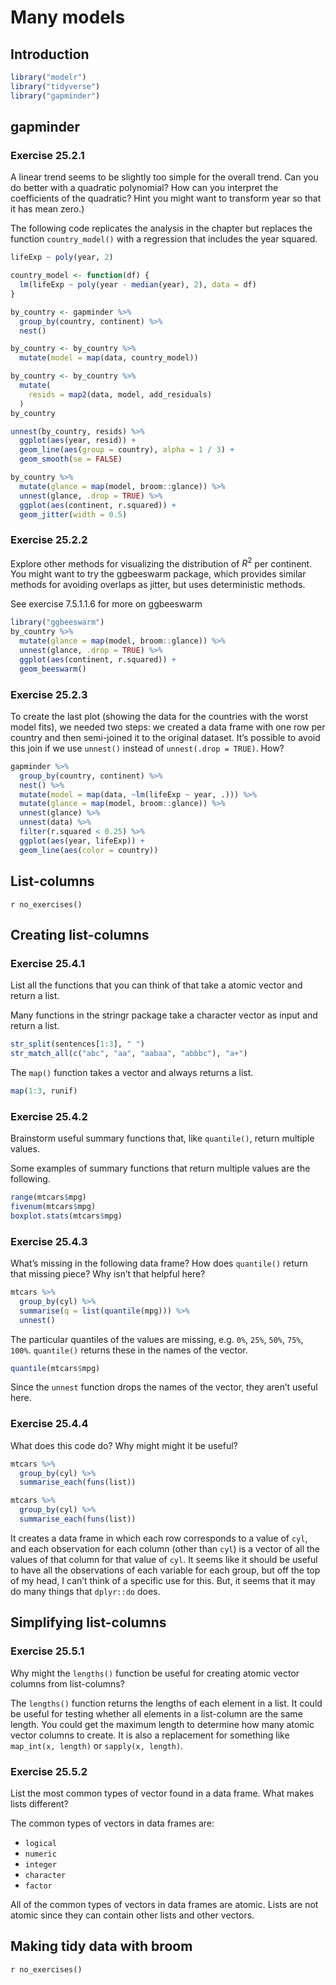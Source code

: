 # Many models {#many-models}

## Introduction {#introduction-17}

```r
library("modelr")
library("tidyverse")
library("gapminder")
```

## gapminder {#gapminder}

### Exercise 25.2.1 {.unnumbered .exercise data-number="25.2.1"}

<div class="question">

A linear trend seems to be slightly too simple for the overall trend. 
Can you do better with a quadratic polynomial? 
How can you interpret the coefficients of the quadratic? 
Hint you might want to transform year so that it has mean zero.)

</div>

<div class="answer">

The following code replicates the analysis in the chapter but replaces the function `country_model()` with a regression that includes the year squared.
```r
lifeExp ~ poly(year, 2)
```

```r
country_model <- function(df) {
  lm(lifeExp ~ poly(year - median(year), 2), data = df)
}

by_country <- gapminder %>%
  group_by(country, continent) %>%
  nest()

by_country <- by_country %>%
  mutate(model = map(data, country_model))
```

```r
by_country <- by_country %>%
  mutate(
    resids = map2(data, model, add_residuals)
  )
by_country
```

```r
unnest(by_country, resids) %>%
  ggplot(aes(year, resid)) +
  geom_line(aes(group = country), alpha = 1 / 3) +
  geom_smooth(se = FALSE)
```

```r
by_country %>%
  mutate(glance = map(model, broom::glance)) %>%
  unnest(glance, .drop = TRUE) %>%
  ggplot(aes(continent, r.squared)) +
  geom_jitter(width = 0.5)
```

</div>

### Exercise 25.2.2 {.unnumbered .exercise data-number="25.2.2"}

<div class="question">
Explore other methods for visualizing the distribution of $R^2$ per continent. 
You might want to try the ggbeeswarm package, which provides similar methods for avoiding overlaps as jitter, but uses deterministic methods.

</div>

<div class="answer">

See exercise 7.5.1.1.6 for more on ggbeeswarm

```r
library("ggbeeswarm")
by_country %>%
  mutate(glance = map(model, broom::glance)) %>%
  unnest(glance, .drop = TRUE) %>%
  ggplot(aes(continent, r.squared)) +
  geom_beeswarm()
```

</div>

### Exercise 25.2.3 {.unnumbered .exercise data-number="25.2.3"}

<div class="question">

To create the last plot (showing the data for the countries with the worst model fits),
we needed two steps:
we created a data frame with one row per country 
and then semi-joined it to the original dataset. 
It’s possible to avoid this join if we use `unnest()` instead of `unnest(.drop = TRUE)`.
How?

</div>

<div class="answer">

```r
gapminder %>%
  group_by(country, continent) %>%
  nest() %>%
  mutate(model = map(data, ~lm(lifeExp ~ year, .))) %>%
  mutate(glance = map(model, broom::glance)) %>%
  unnest(glance) %>%
  unnest(data) %>%
  filter(r.squared < 0.25) %>%
  ggplot(aes(year, lifeExp)) +
  geom_line(aes(color = country))
```

</div>

## List-columns {#list-columns-1}

`r no_exercises()`

## Creating list-columns {#creating-list-columns}

### Exercise 25.4.1 {.unnumbered .exercise data-number="25.4.1"}

<div class="question">

List all the functions that you can think of that take a atomic vector and return a list.

</div>

<div class="answer">

Many functions in the stringr package take a character vector as input and return a list.
```r
str_split(sentences[1:3], " ")
str_match_all(c("abc", "aa", "aabaa", "abbbc"), "a+")
```
The `map()` function takes a vector and always returns a list.
```r
map(1:3, runif)
```

</div>

### Exercise 25.4.2 {.unnumbered .exercise data-number="25.4.2"}

<div class="question">

Brainstorm useful summary functions that, like `quantile()`, return multiple values.

</div>

<div class="answer">

Some examples of summary functions that return multiple values are the following.
```r
range(mtcars$mpg)
fivenum(mtcars$mpg)
boxplot.stats(mtcars$mpg)
```

</div>

### Exercise 25.4.3 {.unnumbered .exercise data-number="25.4.3"}

<div class="question">

What’s missing in the following data frame? 
How does `quantile()` return that missing piece? 
Why isn’t that helpful here?

```r
mtcars %>%
  group_by(cyl) %>%
  summarise(q = list(quantile(mpg))) %>%
  unnest()
```

</div>

<div class="answer">

The particular quantiles of the values are missing, e.g. `0%`, `25%`, `50%`, `75%`, `100%`. `quantile()` returns these in the names of the vector.
```r
quantile(mtcars$mpg)
```

Since the `unnest` function drops the names of the vector, they aren't useful here.

</div>

### Exercise 25.4.4 {.unnumbered .exercise data-number="25.4.4"}

<div class="question">

What does this code do?
Why might might it be useful?

```r
mtcars %>%
  group_by(cyl) %>%
  summarise_each(funs(list))
```

</div>

<div class="answer">

```r
mtcars %>%
  group_by(cyl) %>%
  summarise_each(funs(list))
```

It creates a data frame in which each row corresponds to a value of `cyl`,
and each observation for each column (other than `cyl`) is a vector of all the values of that column for that value of `cyl`.
It seems like it should be useful to have all the observations of each variable for each group, but off the top of my head, I can't think of a specific use for this.
But, it seems that it may do many things that `dplyr::do` does.

</div>

## Simplifying list-columns {#simplifying-list-columns}

### Exercise 25.5.1 {.unnumbered .exercise data-number="25.5.1"}

<div class="question">

Why might the `lengths()` function be useful for creating atomic vector columns from list-columns?

</div>

<div class="answer">

The `lengths()` function returns the lengths of each element in a list.
It could be useful for testing whether all elements in a list-column are the same length.
You could get the maximum length to determine how many atomic vector columns to create.
It is also a replacement for something like `map_int(x, length)` or `sapply(x, length)`.

</div>

### Exercise 25.5.2 {.unnumbered .exercise data-number="25.5.2"}

<div class="question">

List the most common types of vector found in a data frame.
What makes lists different?

</div>

<div class="answer">

The common types of vectors in data frames are:

-   `logical`
-   `numeric`
-   `integer`
-   `character`
-   `factor`

All of the common types of vectors in data frames are atomic. 
Lists are not atomic since they can contain other lists and other vectors.

</div>

## Making tidy data with broom {#making-tidy-data-with-broom}

`r no_exercises()`

<div><!-- open unclosed div -->
